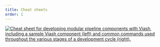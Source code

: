 ```yaml
---
title: Cheat sheets
order: 1
---
```


[![Cheat sheet for developing modular pipeline components with Viash, including a sample Viash component (left) and common commands used throughout the various stages of a development cycle (right).](../images/viash_figure_3.png){#fig-viash-cheat-sheet}](../images/viash_figure_3.pdf)